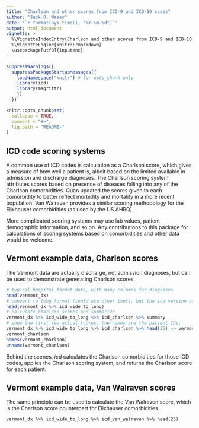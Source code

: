 ```yaml
---
title: "Charlson and other scores from ICD-9 and ICD-10 codes"
author: "Jack O. Wasey"
date: '`r format(Sys.time(), "%Y-%m-%d")`'
output: html_document
vignette: >
  %\VignetteIndexEntry{Charlson and other scores from ICD-9 and ICD-10 codes}
  %\VignetteEngine{knitr::rmarkdown}
  \usepackage[utf8]{inputenc}
---
```

<!--
Copyright (C) 2014 - 2016  Jack O. Wasey

This file is part of icd.

icd is free software: you can redistribute it and/or modify
it under the terms of the GNU General Public License as published by
the Free Software Foundation, either version 3 of the License, or
(at your option) any later version.

icd is distributed in the hope that it will be useful,
but WITHOUT ANY WARRANTY; without even the implied warranty of
MERCHANTABILITY or FITNESS FOR A PARTICULAR PURPOSE. See the
GNU General Public License for more details.

You should have received a copy of the GNU General Public License
along with icd. If not, see <http:#www.gnu.org/licenses/>.
-->

```r

suppressWarnings({
  suppressPackageStartupMessages({
    loadNamespace("knitr") # for opts_chunk only
    library(icd)
    library(magrittr)
    })
  })

knitr::opts_chunk$set(
  collapse = TRUE,
  comment = "#>",
  fig.path = "README-"
)
```
## ICD code scoring systems
A common use of ICD codes is calculation as a Charlson score, which gives a measure of how well a patient is, albeit based on the limited available in admission and discharge diagnoses. The Charlson scoring system attributes scores based on presence of diseases falling into any of the Charlson comorbidities. Quan updated the scores given to each comorbidity to better reflect morbidity and mortality in a more recent population. Van Walraven provides a similar scoring methodology for the Elixhauser comorbidities (as used by the US AHRQ).

More complicated scoring systems may use lab values, patient demographic information, and so on. Any contributions to this package for calculations of scoring systems based on comorbidities and other data would be welcome.

## Vermont example data, Charlson scores

The Vermont data are actually discharge, not admission diagnoses, but can be used to demonstrate generating Charlson scores.
```r
# typical hospital format data, with many columns for diagnoses
head(vermont_dx)
# convert to long format (could use other tools, but the icd version accounts better for known structure of the data.
head(vermont_dx %>% icd_wide_to_long)
# calculate charlson scores and summarize
vermont_dx %>% icd_wide_to_long %>% icd_charlson %>% summary
# show the first few actual scores: the names are the patient IDs:
vermont_dx %>% icd_wide_to_long %>% icd_charlson %>% head(25) -> vermont_charlson
vermont_charlson 
names(vermont_charlson)
unname(vermont_charlson)
```

Behind the scenes, _icd_ calculates the Charlson comorbidities for those ICD codes, applies the Charlson scoring system, and returns the Charlson score for each patient.

## Vermont example data, Van Walraven scores

The same principle can be used to calculate the Van Walraven score, which is the Charlson score counterpart for Elixhauser comorbidities.

```
vermont_dx %>% icd_wide_to_long %>% icd_van_walraven %>% head(25)
```

